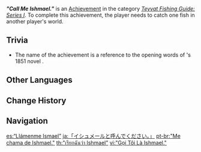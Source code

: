 {{Achievement Infobox
|id           = 81137
|order id     = 1129
|category     = Teyvat Fishing Guide: Series I
|description  = Catch one fish in another player's world.
|requirements = 
|primogems    = 5
|tracking     = 
|topic        = Fishing; Co-Op Mode
}}
'''''"Call Me Ishmael."''''' is an [[Achievement]] in the category ''[[Teyvat Fishing Guide: Series I]]''. To complete this achievement, the player needs to catch one fish in another player's world.

==Trivia==
*The name of the achievement is a reference to the opening words of {{w|Herman Melville}}'s 1851 novel ''{{w|Moby-Dick}}''.
<!--
==Video Guides==
{{EVT
|video1   = 
|caption1 = 
}}
-->

==Other Languages==
{{Other Languages
|en      = "Call Me Ishmael."
|zhs     = 「叫我以实玛利。」
|zhs_rm  = "Jiào Wǒ Yǐshímǎlì."
|zht     = 「叫我以實瑪利。」
|zht_rm  = "Jiào Wǒ Yǐshímǎlì."
|zh_tl   = "Call Me Ishmael."
|ja      = 「イシュメールと呼んでください。」
|ja_rm   = "Ishumeeru to Yonde Kudasai."
|ja_tl   = "Call Me Ishmael."
|ko      = 「나를 이스마엘이라 불러 다오」
|ko_rm   = "Nareul Iseumael-ira Bulleo Dao"
|ko_tl   = "Call Me Ishmael"
|es      = “Llámenme Ismael”
|es_tl   = "Call Me Ishmael"
|fr      = «&nbsp;Appelez-moi Ismaël.&nbsp;»
|fr_tl   = "Call Me Ishmael."
|ru      = «Зовите меня Измаил»
|ru_tl   = "Call Me Ishmael"
|th      = "เรียกฉันว่า Ishmael"
|th_rm   = "Riak Chan Wa Ishmael"
|th_tl   = "Call Me Ishmael"
|vi      = "Gọi Tôi Là Ishmael."
|vi_tl   = 
|de      = „Nenn mich Ishmael.“
|de_tl   = "Call Me Ishmael."
|id      = "Panggil aku Ishmael."
|id_tl   = "Call Me Ishmael."
|pt      = "Me chama de Ishmael."
|pt_tl   = "Call Me Ishmael."
|tr      = "İsmail Deyin Bana."
|tr_tl   = "Call Me Ishmael."
|it      = Chiamatemi Ismaele.
|it_tl   = Call Me Ishmael.
}}

==Change History==
{{Change History|2.1}}
<!--
==References==
{{Reflist}}
-->
==Navigation==
{{Achievement Navbox|Teyvat Fishing Guide: Series I}}

[[es:“Llámenme Ismael”]]
[[ja:「イシュメールと呼んでください。」]]
[[pt-br:"Me chama de Ishmael."]]
[[th:"เรียกฉันว่า Ishmael"]]
[[vi:"Gọi Tôi Là Ishmael."]]